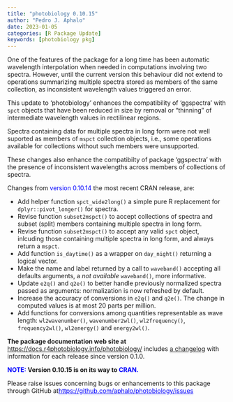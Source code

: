 ```yaml
---
title: "photobiology 0.10.15"
author: "Pedro J. Aphalo"
date: 2023-01-05
categories: [R Package Update]
keywords: [photobiology pkg]
---
```


One of the features of the package for a long time has been automatic wavelength interpolation when needed in computations involving two spectra. However, until the current version this behaviour did not extend to operations summarizing multiple spectra stored as members of the same collection, as inconsistent wavelength values triggered an error.

This update to 'photobiology' enhances the compatibility of 'ggspectra' with `spct` objects that have been reduced in size by removal or "thinning" of intermediate wavelength values in rectilinear regions.

Spectra containing data for multiple spectra in long form were not well suported as members of `mspct` collection objects, i.e., some operations available for collections without such members were unsupported.

These changes also enhance the compatibilty of package 'ggspectra' with the presence of inconsistent wavelengths across members of collections of spectra.

Changes from [version 0.10.14]{style="color: #0000ff;"} the most recent CRAN release, are:

<ul>

<li>Add helper function `spct_wide2long()` a simple pure R replacement for `dplyr::pivot_longer()` for spectra.</li>

<li>Revise function `subset2mspct()` to accept collections of spectra and subset (split) members containing multiple spectra in long form.</li>

<li>Revise function `subset2mspct()` to accept any valid `spct` object, inlcuding those containing multiple spectra in long form, and always return a `mspct`.</li>

<li>Add function `is_daytime()` as a wrapper on `day_night()` returning a logical vector.</li>

<li>Make the name and label returned by a call to `waveband()` accepting all defaults arguments, a *not available* `waveband()`, more informative.</li>

<li>Update `e2q()` and `q2e()` to better handle previously normalized spectra passed as arguments: normalization is now refreshed by default.</li>

<li>Increase the accuracy of conversions in `e2q()` and `q2e()`. The change in computed values is at most 20 parts per million.</li>

<li>Add functions for conversions among quantities representable as wave length: `wl2wavenumber()`, `wavenumber2wl()`, `wl2frequency()`, `frequency2wl()`, `wl2energy()` and `energy2wl()`.</li>

</ul>

<strong>The package documentation web site at</strong><a href="https://docs.r4photobiology.info/photobiology/"> https://docs.r4photobiology.info/photobiology/</a> includes <a href="https://docs.r4photobiology.info/photobiology/news/index.html">a changelog</a> with information for each release since version 0.1.0.

[<strong>]{style="text-indent: 0em;"}[NOTE:]{style="color: #0000ff;"} Version 0.10.15 is on its way to [CRAN. ]{style="color: #0000ff;"}</strong><strong>[ </strong>]{style="text-indent: 0em;"}

[Please raise issues concerning bugs or enhancements to this package through GitHub at]{style="text-indent: 0em;"}[ <a style="text-indent: 0em; color: #0000ff;" href="https://bitbucket.org/aphalo/photobiology/issues">https://github.com/aphalo/photobiology/issues</a>]{style="color: #0000ff;"}
